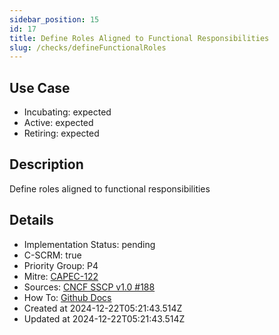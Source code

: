 ```yaml
---
sidebar_position: 15
id: 17
title: Define Roles Aligned to Functional Responsibilities
slug: /checks/defineFunctionalRoles
---
```


<!-- BANNER:START -->
<!-- BANNER:END -->

## Use Case
<!-- LEVELS:START -->
- Incubating: expected
- Active: expected
- Retiring: expected
<!-- LEVELS:END -->

<!-- DESCRIPTION:START -->
## Description
Define roles aligned to functional responsibilities
<!-- DESCRIPTION:END -->

<!-- DETAILS:START -->
## Details
- Implementation Status: pending
- C-SCRM: true
- Priority Group: P4
- Mitre: [CAPEC-122](https://capec.mitre.org/data/definitions/122.html)
- Sources: [CNCF SSCP v1.0 #188](https://github.com/cncf/tag-security/blob/main/supply-chain-security/supply-chain-security-paper/sscsp.md#define-roles-aligned-to-functional-responsibilities)
- How To: [Github Docs](https://docs.github.com/en/organizations/managing-user-access-to-your-organizations-repositories/managing-repository-roles/repository-roles-for-an-organization)
- Created at 2024-12-22T05:21:43.514Z
- Updated at 2024-12-22T05:21:43.514Z
<!-- DETAILS:END -->
